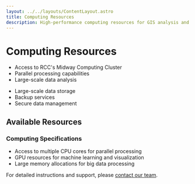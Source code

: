 ```yaml
---
layout: ../../layouts/ContentLayout.astro
title: Computing Resources
description: High-performance computing resources for GIS analysis and processing
---
```


# Computing Resources

<div className="grid grid-cols-1 md:grid-cols-2 lg:grid-cols-3 gap-6 my-8">
  <Card title="High-Performance Computing">
    <Icon name="lucide:cpu" className="h-8 w-8 mb-4 text-primary" />
    <ul className="space-y-2 text-sm">
      <li>Access to RCC's Midway Computing Cluster</li>
      <li>Parallel processing capabilities</li>
      <li>Large-scale data analysis</li>
    </ul>
  </Card>

  <Card title="Storage Solutions">
    <Icon name="lucide:database" className="h-8 w-8 mb-4 text-primary" />
    <ul className="space-y-2 text-sm">
      <li>Large-scale data storage</li>
      <li>Backup services</li>
      <li>Secure data management</li>
    </ul>
  </Card>


</div>

## Available Resources

<div className="bg-muted p-6 rounded-lg my-8">
  <h3 className="text-xl font-semibold mb-4">Computing Specifications</h3>
  <ul className="space-y-3">
    <li className="flex items-start">
      <Icon name="lucide:check-circle" className="h-5 w-5 text-primary mr-2 mt-1" />
      <span>Access to multiple CPU cores for parallel processing</span>
    </li>
    <li className="flex items-start">
      <Icon name="lucide:check-circle" className="h-5 w-5 text-primary mr-2 mt-1" />
      <span>GPU resources for machine learning and visualization</span>
    </li>
    <li className="flex items-start">
      <Icon name="lucide:check-circle" className="h-5 w-5 text-primary mr-2 mt-1" />
      <span>Large memory allocations for big data processing</span>
    </li>
  </ul>
</div>



For detailed instructions and support, please [contact our team](/contact). 